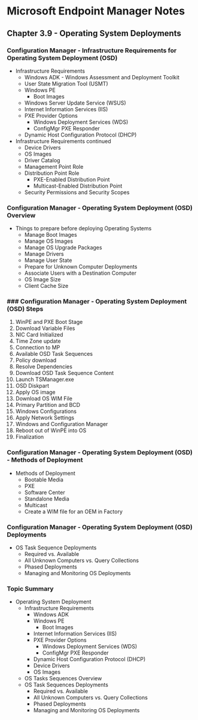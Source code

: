# Microsoft Endpoint Manager Notes
## Chapter 3.9 - Operating System Deployments

### Configuration Manager - Infrastructure Requirements for Operating System Deployment (OSD)
* Infrastructure Requirements
	* Windows ADK - Windows Assessment and Deployment Toolkit
	* User State Migration Tool (USMT)
	* Windows PE
		* Boot Images
	* Windows Server Update Service (WSUS)
	* Internet Information Services (IIS)
	* PXE Provider Options
		* Windows Deployment Services (WDS)
		* ConfigMgr PXE Responder
	* Dynamic Host Configuration Protocol (DHCP)
* Infrastructure Requirements continued
	* Device Drivers
	* OS Images
	* Driver Catalog
	* Management Point Role
	* Distribution Point Role
		* PXE-Enabled Distribution Point
		* Multicast-Enabled Distribution Point
	* Security Permissions and Security Scopes

### Configuration Manager - Operating System Deployment (OSD) Overview
* Things to prepare before deploying Operating Systems
	* Manage Boot Images
	* Manage OS Images
	* Manage OS Upgrade Packages
	* Manage Drivers
	* Manage User State
	* Prepare for Unknown Computer Deployments
	* Associate Users with a Destination Computer
	* OS Image Size
	* Client Cache Size

### ### Configuration Manager - Operating System Deployment (OSD) Steps
1. WinPE and PXE Boot Stage
2. Download Variable Files
3. NIC Card Initialized
4. Time Zone update
5. Connection to MP
6. Available OSD Task Sequences
7. Policy download
8. Resolve Dependencies
9. Download OSD Task Sequence Content
10. Launch TSManager.exe
11. OSD Diskpart
12. Apply OS image
13. Download OS WIM File
14. Primary Partition and BCD
15. Windows Configurations
16. Apply Network Settings
17. Windows and Configuration Manager
18. Reboot out of WinPE into OS
19. Finalization

### Configuration Manager - Operating System Deployment (OSD) - Methods of Deployment
* Methods of Deployment
	* Bootable Media
	* PXE
	* Software Center
	* Standalone Media
	* Multicast
	* Create a WIM file for an OEM in Factory

### Configuration Manager - Operating System Deployment (OSD) Deployments
* OS Task Sequence Deployments
	* Required vs. Available
	* All Unknown Computers vs. Query Collections
	* Phased Deployments
	* Managing and Monitoring OS Deployments

### Topic Summary
* Operating System Deployment
	* Infrastructure Requirements
		* Windows ADK
		* Windows PE
			* Boot Images
		* Internet Information Services (IIS)
		* PXE Provider Options
			* Windows Deployment Services (WDS)
			* ConfigMgr PXE Responder
		* Dynamic Host Configuration Protocol (DHCP)
		* Device Drivers
		* OS Images
	* OS Tasks Sequences Overview
	* OS Task Sequences Deployments
		* Required vs. Available
		* All Unknown Computers vs. Query Collections
		* Phased Deployments
		* Managing and Monitoring OS Deployments